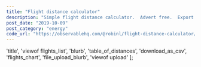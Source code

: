 ```yaml
---
title: "Flight distance calculator"
description: "Simple flight distance calculator.  Advert free.  Export data to spreadsheet."
post_date: "2019-10-09"
post_category: "energy"
code_url: "https://observablehq.com/@robinl/flight-distance-calculator/"
---
```




  'title',
  'viewof flights_list',
  'blurb',
  'table_of_distances',
  'download_as_csv',
  'flights_chart',
  'file_upload_blurb',
  'viewof upload'
];

<ObservableNotebook notebook={notebook} cells={output_order} />
